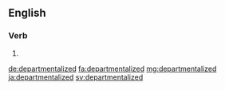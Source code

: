 ==English==

===Verb===
{{head|en|verb form}}

# {{en-past of|departmentalize}}

[[de:departmentalized]]
[[fa:departmentalized]]
[[mg:departmentalized]]
[[ja:departmentalized]]
[[sv:departmentalized]]